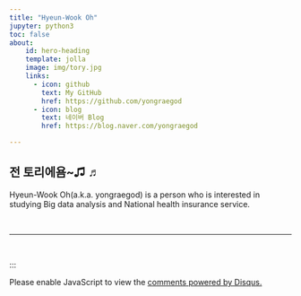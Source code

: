 ```yaml
---
title: "Hyeun-Wook Oh"
jupyter: python3
toc: false
about:
    id: hero-heading
    template: jolla
    image: img/tory.jpg
    links: 
      - icon: github
        text: My GitHub
        href: https://github.com/yongraegod
      - icon: blog
        text: 네이버 Blog
        href: https://blog.naver.com/yongraegod

---
```

## 전 토리에욤~♫ ♬


Hyeun-Wook Oh(a.k.a. yongraegod) is a person who is interested in studying Big data analysis and National health insurance service.

</br>

***

</br>

:::
  
<div id="disqus_thread"></div>
<script>
var disqus_config = function () {
    this.page.url = window.location.href;  // 현재 페이지 URL
    this.page.identifier = window.location.pathname; // 페이지 고유 식별자
};

(function() { // DON'T EDIT BELOW THIS LINE
    var d = document, s = d.createElement('script');
    s.src = 'https://yongraegod.disqus.com/embed.js';
    s.setAttribute('data-timestamp', +new Date());
    (d.head || d.body).appendChild(s);
})();
</script>
<noscript>Please enable JavaScript to view the <a href="https://disqus.com/?ref_noscript">comments powered by Disqus.</a></noscript>
